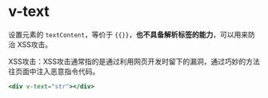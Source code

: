 # v-text

设置元素的 `textContent`，等价于 `{{}}`，**也不具备解析标签的能力**，可以用来防治 XSS攻击。

XSS攻击：XSS攻击通常指的是通过利用网页开发时留下的漏洞，通过巧妙的方法往页面中注入恶意指令代码。

```jsx
<div v-text="str"></div>
```















